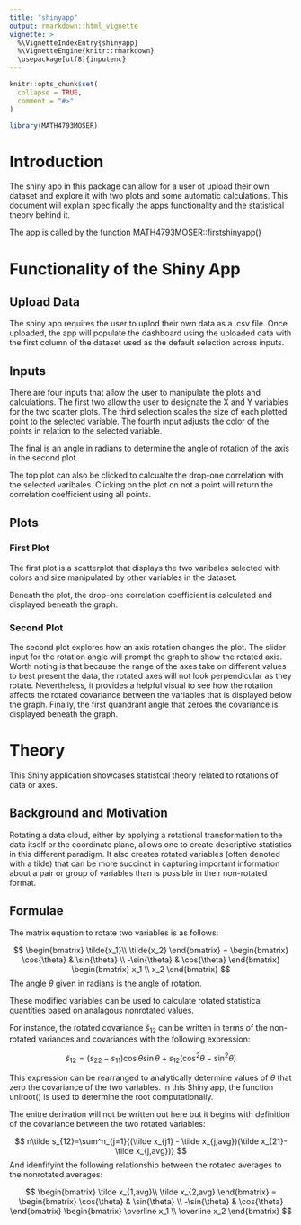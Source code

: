 ```yaml
---
title: "shinyapp"
output: rmarkdown::html_vignette
vignette: >
  %\VignetteIndexEntry{shinyapp}
  %\VignetteEngine{knitr::rmarkdown}
  \usepackage[utf8]{inputenc}
---
```


```r
knitr::opts_chunk$set(
  collapse = TRUE,
  comment = "#>"
)
```

```r
library(MATH4793MOSER)
```

# Introduction

The shiny app in this package can allow for a user ot upload their own dataset and explore it with two plots and some automatic calculations. This document will explain specifically the apps functionality and the statistical theory behind it.

The app is called by the function MATH4793MOSER::firstshinyapp()

# Functionality of the Shiny App

## Upload Data

The shiny app requires the user to uplod their own data as a .csv file. Once uploaded, the app will populate the dashboard using the uploaded data with the first column of the dataset used as the default selection across inputs.

## Inputs

There are four inputs that allow the user to manipulate the plots and calculations. The first two allow the user to designate the X and Y variables for the two scatter plots. The third selection scales the size of each plotted point to the selected variable. The fourth input adjusts the color of the points in relation to the selected variable.

The final is an angle in radians to determine the angle of rotation of the axis in the second plot.

The top plot can also be clicked to calcualte the drop-one correlation with the selected varibales. Clicking on the plot on not a point will return the correlation coefficient using all points.

## Plots

### First Plot

The first plot is a scatterplot that displays the two varibales selected with colors and size manipulated by other variables in the dataset.

Beneath the plot, the drop-one correlation coefficient is calculated and displayed beneath the graph.

### Second Plot

The second plot explores how an axis rotation changes the plot. The slider input for the rotation angle will prompt the graph to show the rotated axis. Worth noting is that because the range of the axes take on different values to best present the data, the rotated axes will not look perpendicular as they rotate. Nevertheless, it provides a helpful visual to see how the rotation affects the rotated covariance between the variables that is displayed below the graph. Finally, the first quandrant angle that zeroes the covariance is displayed beneath the graph.

# Theory

This Shiny application showcases statistcal theory related to rotations of data or axes.

## Background and Motivation

Rotating a data cloud, either by applying a rotational transformation to the data itself or the coordinate plane, allows one to create descriptive statistics in this different paradigm. It also creates rotated variables (often denoted with a tilde) that can be more succinct in capturing important information about a pair or group of variables than is possible in their non-rotated format.

## Formulae

The matrix equation to rotate two variables is as follows:

$$
\begin{bmatrix}
\tilde{x_1}\\
\tilde{x_2}
\end{bmatrix} =
\begin{bmatrix}
\cos{\theta} & \sin{\theta} \\
-\sin{\theta} & \cos{\theta}
\end{bmatrix} \begin{bmatrix}
x_1 \\ x_2
\end{bmatrix}
$$
The angle $\theta$ given in radians is the angle of rotation.

These modified variables can be used to calculate rotated statistical quantities based on analagous nonrotated values.

For instance, the rotated covariance $\tilde s_{12}$ can be written in terms of the non-rotated variances and covariances with the following expression:

$$
\tilde s_{12} = (s_{22}-s_{11})\cos{\theta}\sin{\theta}+s_{12}(\cos^2{\theta}-\sin^2{\theta})
$$

This expression can be rearranged to analytically determine values of $\theta$ that zero the covariance of the two variables. In this Shiny app, the function uniroot() is used to determine the root computationally.

The enitre derivation will not be written out here but it begins with definition of the covariance between the two rotated variables:

$$
n\tilde s_{12}=\sum^n_{j=1}{(\tilde x_{j1} - \tilde x_{j,avg})(\tilde x_{21}- \tilde x_{j,avg})}
$$
And idenfifyint the following relationship between the rotated averages to the nonrotated averages:

$$
\begin{bmatrix}
\tilde x_{1,avg}\\
\tilde x_{2,avg}
\end{bmatrix} =
\begin{bmatrix}
\cos{\theta} & \sin{\theta} \\
-\sin{\theta} & \cos{\theta}
\end{bmatrix} \begin{bmatrix}
\overline x_1 \\ \overline x_2
\end{bmatrix}
$$
